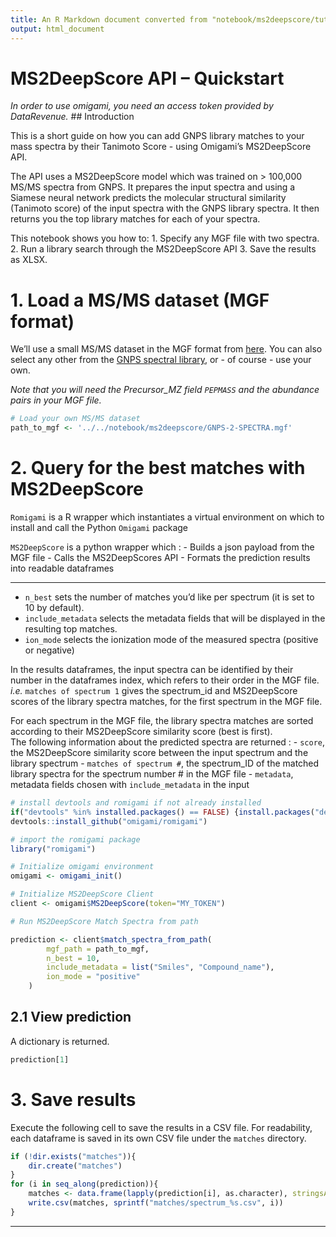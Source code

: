 ```yaml
---
title: An R Markdown document converted from "notebook/ms2deepscore/tutorial.ipynb"
output: html_document
---
```


# MS2DeepScore API – Quickstart

*In order to use omigami, you need an access token provided by DataRevenue.*
## Introduction

This is a short guide on how you can add GNPS library matches to your mass spectra by their Tanimoto Score - using Omigami's MS2DeepScore API.

The API uses a MS2DeepScore model which was trained on > 100,000 MS/MS spectra from GNPS. It prepares the input spectra and using a Siamese neural network predicts the molecular structural similarity (Tanimoto score) of the input spectra with the GNPS library spectra. It then returns you the top library matches for each of your spectra.

This notebook shows you how to:
1. Specify any MGF file with two spectra.
2. Run a library search through the MS2DeepScore API
3. Save the results as XLSX.

# 1. Load a MS/MS dataset (MGF format)

We'll use a small MS/MS dataset in the MGF format from [here](https://gnps-external.ucsd.edu/gnpslibrary/GNPS-COLLECTIONS-MISC.mgf).
You can also select any other from the [GNPS spectral library](https://gnps-external.ucsd.edu/gnpslibrary), or - of course - use your own.

*Note that you will need the Precursor_MZ field `PEPMASS` and the abundance pairs in your MGF file.*

```r
# Load your own MS/MS dataset
path_to_mgf <- '../../notebook/ms2deepscore/GNPS-2-SPECTRA.mgf'
```

# 2. Query for the best matches with MS2DeepScore
`Romigami` is a R wrapper which instantiates a virtual environment on which to install and call the Python `Omigami` package


`MS2DeepScore` is a python wrapper which :
- Builds a json payload from the MGF file
- Calls the MS2DeepScores API
- Formats the prediction results into readable dataframes

____
- `n_best` sets the number of matches you'd like per spectrum (it is set to 10 by default).
- `include_metadata` selects the metadata fields that will be displayed in the resulting top matches.
- `ion_mode` selects the ionization mode of the measured spectra (positive or negative)

In the results dataframes, the input spectra can be identified by their number in the dataframes index, which refers to their order in the MGF file.  
*i.e.* `matches of spectrum 1` gives the spectrum_id and MS2DeepScore scores of the library spectra matches, for the first spectrum in the MGF file.

For each spectrum in the MGF file, the library spectra matches are sorted according to their MS2DeepScore similarity score (best is first).   
The following information about the predicted spectra are returned :
- `score`, the MS2DeepScore similarity score between the input spectrum and the library spectrum
- `matches of spectrum #`, the spectrum_ID of the matched library spectra for the spectrum number # in the MGF file
- `metadata`, metadata fields chosen with `include_metadata` in the input

```r
# install devtools and romigami if not already installed
if("devtools" %in% installed.packages() == FALSE) {install.packages("devtools")}
devtools::install_github("omigami/romigami")

# import the romigami package
library("romigami")
```

```r
# Initialize omigami environment
omigami <- omigami_init()
```

```r
# Initialize MS2DeepScore Client
client <- omigami$MS2DeepScore(token="MY_TOKEN")
```

```r
# Run MS2DeepScore Match Spectra from path 

prediction <- client$match_spectra_from_path(
        mgf_path = path_to_mgf, 
        n_best = 10, 
        include_metadata = list("Smiles", "Compound_name"), 
        ion_mode = "positive"
    )
```

## 2.1 View prediction
A dictionary is returned.

```r
prediction[1]
```

# 3. Save results

Execute the following cell to save the results in a CSV file. For readability, each dataframe is saved in its own CSV file under the `matches` directory.

```r
if (!dir.exists("matches")){
    dir.create("matches")
}
for (i in seq_along(prediction)){
    matches <- data.frame(lapply(prediction[i], as.character), stringsAsFactors=FALSE)
    write.csv(matches, sprintf("matches/spectrum_%s.csv", i))
}
```

____

